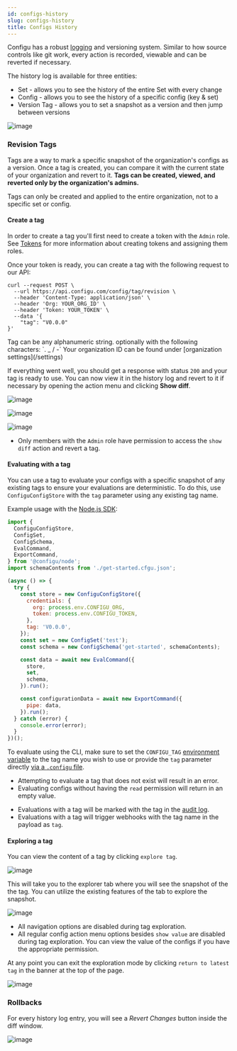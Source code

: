 ```yaml
---
id: configs-history
slug: configs-history
title: Configs History
---
```


Configu has a robust [logging](/audit-log) and versioning system.
Similar to how source controls like git work, every action is recorded, viewable and can be reverted if necessary.

The history log is available for three entities:

- Set - allows you to see the history of the entire Set with every change
- Config - allows you to see the history of a specific config (key & set)
- Version Tag - allows you to set a snapshot as a version and then jump between versions

![image](./img/configs-history/history-sets.png)

### Revision Tags

Tags are a way to mark a specific snapshot of the organization's configs as a version.
Once a tag is created, you can compare it with the current state of your organization and revert to it.
**Tags can be created, viewed, and reverted only by the organization's admins.**

<Admonition type="caution">
  Tags can only be created and applied to the entire organization, not to a specific set or config.
</Admonition>

#### Create a tag

In order to create a tag you'll first need to create a token with the `Admin` role.
See [Tokens](/tokens/#assign-roles-to-a-token) for more information about creating tokens and assigning them roles.

Once your token is ready, you can create a tag with the following request to our API:

```shell
curl --request POST \
  --url https://api.configu.com/config/tag/revision \
  --header 'Content-Type: application/json' \
  --header 'Org: YOUR_ORG_ID' \
  --header 'Token: YOUR_TOKEN' \
  --data '{
	"tag": "V0.0.0"
}'
```

<Admonition type="info">
  Tag can be any alphanumeric string. optionally with the following characters: `. _ / -`
</Admonition>
<Admonition type="tip">
  Your organization ID can be found under [organization settings](/settings)
</Admonition>

If everything went well, you should get a response with status `200` and your tag is ready to use.
You can now view it in the history log and revert to it if necessary by opening the action menu and clicking **Show diff**.

![image](./img/configs-history/history-tags.png)

![image](./img/configs-history/history-show-diff.png)

![image](./img/configs-history/history-revert-tag.png)

<Admonition type="info">

- Only members with the `Admin` role have permission to access the `show diff` action and revert a tag.

</Admonition>

#### Evaluating with a tag

You can use a tag to evaluate your configs with a specific snapshot of any existing tags to ensure your evaluations are deterministic. To do this, use `ConfiguConfigStore` with the `tag` parameter using any existing tag name.

Example usage with the [Node.js SDK](../sdk/nodejs-sdk):

```js
import {
  ConfiguConfigStore,
  ConfigSet,
  ConfigSchema,
  EvalCommand,
  ExportCommand,
} from '@configu/node';
import schemaContents from './get-started.cfgu.json';

(async () => {
  try {
    const store = new ConfiguConfigStore({
      credentials: {
        org: process.env.CONFIGU_ORG,
        token: process.env.CONFIGU_TOKEN,
      },
      tag: 'V0.0.0',
    });
    const set = new ConfigSet('test');
    const schema = new ConfigSchema('get-started', schemaContents);

    const data = await new EvalCommand({
      store,
      set,
      schema,
    }).run();

    const configurationData = await new ExportCommand({
      pipe: data,
    }).run();
  } catch (error) {
    console.error(error);
  }
})();
```

To evaluate using the CLI, make sure to set the `CONFIGU_TAG` [environment variable](../cli-config/#environment-variables) to the tag name you wish to use or provide the `tag` parameter directly [via a `.configu` file](cli-config).

<Admonition type="warning">

- Attempting to evaluate a tag that does not exist will result in an error.
- Evaluating configs without having the `read` permission will return in an empty value.

</Admonition>

<Admonition type="info">

- Evaluations with a tag will be marked with the tag in the [audit log](/audit-log).
- Evaluations with a tag will trigger webhooks with the tag name in the payload as `tag`.

</Admonition>

#### Exploring a tag

You can view the content of a tag by clicking `explore tag`.

![image](./img/configs-history/history-explore-tag.png)

This will take you to the explorer tab where you will see the snapshot of the the tag. You can utilize the existing features of the tab to explore the snapshot.

![image](./img/configs-history/history-exploration-mode.png)

<Admonition type="info">

- All navigation options are disabled during tag exploration.
- All regular config action menu options besides `show value` are disabled during tag exploration. You can view the value of the configs if you have the appropriate permission.

</Admonition>

At any point you can exit the exploration mode by clicking `return to latest tag` in the banner at the top of the page.

![image](./img/configs-history/history-exit-exploration-mode.png)

### Rollbacks

For every history log entry, you will see a _Revert Changes_ button inside the diff window.

![image](./img/configs-history/configs-history-diff.png)
